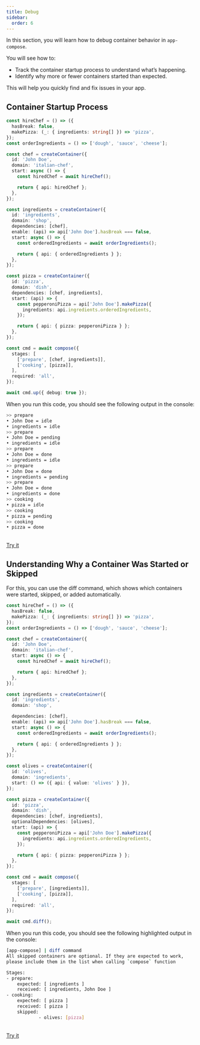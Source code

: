 ```yaml
---
title: Debug
sidebar:
  order: 6
---
```


In this section, you will learn how to debug container behavior in `app-compose`.

You will see how to:

- Track the container startup process to understand what’s happening.
- Identify why more or fewer containers started than expected.

This will help you quickly find and fix issues in your app.

## Container Startup Process

```ts {50}
const hireChef = () => ({
  hasBreak: false,
  makePizza: (_: { ingredients: string[] }) => 'pizza',
});
const orderIngredients = () => ['dough', 'sauce', 'cheese'];

const chef = createContainer({
  id: 'John Doe',
  domain: 'italian-chef',
  start: async () => {
    const hiredChef = await hireChef();

    return { api: hiredChef };
  },
});

const ingredients = createContainer({
  id: 'ingredients',
  domain: 'shop',
  dependencies: [chef],
  enable: (api) => api['John Doe'].hasBreak === false,
  start: async () => {
    const orderedIngredients = await orderIngredients();

    return { api: { orderedIngredients } };
  },
});

const pizza = createContainer({
  id: 'pizza',
  domain: 'dish',
  dependencies: [chef, ingredients],
  start: (api) => {
    const pepperoniPizza = api['John Doe'].makePizza({
      ingredients: api.ingredients.orderedIngredients,
    });

    return { api: { pizza: pepperoniPizza } };
  },
});

const cmd = await compose({
  stages: [
    ['prepare', [chef, ingredients]],
    ['cooking', [pizza]],
  ],
  required: 'all',
});

await cmd.up({ debug: true });
```

When you run this code, you should see the following output in the console:

```sh
>> prepare
• John Doe = idle
• ingredients = idle
>> prepare
• John Doe = pending
• ingredients = idle
>> prepare
• John Doe = done
• ingredients = idle
>> prepare
• John Doe = done
• ingredients = pending
>> prepare
• John Doe = done
• ingredients = done
>> cooking
• pizza = idle
>> cooking
• pizza = pending
>> cooking
• pizza = done
```

<br />
<a href="https://stackblitz.com/edit/node-dmwcavke?file=index.js" target="_blank">Try it</a>

## Understanding Why a Container Was Started or Skipped

For this, you can use the diff command, which shows which containers were started, skipped, or added automatically.

```ts {58}
const hireChef = () => ({
  hasBreak: false,
  makePizza: (_: { ingredients: string[] }) => 'pizza',
});
const orderIngredients = () => ['dough', 'sauce', 'cheese'];

const chef = createContainer({
  id: 'John Doe',
  domain: 'italian-chef',
  start: async () => {
    const hiredChef = await hireChef();

    return { api: hiredChef };
  },
});

const ingredients = createContainer({
  id: 'ingredients',
  domain: 'shop',

  dependencies: [chef],
  enable: (api) => api['John Doe'].hasBreak === false,
  start: async () => {
    const orderedIngredients = await orderIngredients();

    return { api: { orderedIngredients } };
  },
});

const olives = createContainer({
  id: 'olives',
  domain: 'ingredients',
  start: () => ({ api: { value: 'olives' } }),
});

const pizza = createContainer({
  id: 'pizza',
  domain: 'dish',
  dependencies: [chef, ingredients],
  optionalDependencies: [olives],
  start: (api) => {
    const pepperoniPizza = api['John Doe'].makePizza({
      ingredients: api.ingredients.orderedIngredients,
    });

    return { api: { pizza: pepperoniPizza } };
  },
});

const cmd = await compose({
  stages: [
    ['prepare', [ingredients]],
    ['cooking', [pizza]],
  ],
  required: 'all',
});

await cmd.diff();
```

When you run this code, you should see the following highlighted output in the console:

```sh
[app-compose] | diff command
All skipped containers are optional. If they are expected to work,
please include them in the list when calling `compose` function

Stages:
- prepare:
    expected: [ ingredients ]
    received: [ ingredients, John Doe ]
- cooking:
    expected: [ pizza ]
    received: [ pizza ]
    skipped:
            - olives: [pizza]
```

<br />
<a href="https://stackblitz.com/edit/node-cdcvxh3a?file=index.js" target="_blank">Try it</a>
